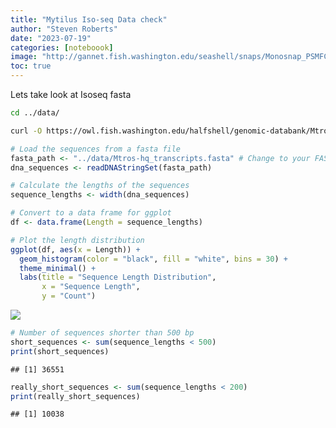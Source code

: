 ```yaml
---
title: "Mytilus Iso-seq Data check"
author: "Steven Roberts"
date: "2023-07-19"
categories: [noteboook]
image: "http://gannet.fish.washington.edu/seashell/snaps/Monosnap_PSMFC-mytilus-byssus-pilot__RStudio_Server_2023-07-20_10-54-50.png"
toc: true
---
```





Lets take look at Isoseq fasta

``` bash
cd ../data/

curl -O https://owl.fish.washington.edu/halfshell/genomic-databank/Mtros-hq_transcripts.fasta
```

``` r
# Load the sequences from a fasta file
fasta_path <- "../data/Mtros-hq_transcripts.fasta" # Change to your FASTA file path
dna_sequences <- readDNAStringSet(fasta_path)

# Calculate the lengths of the sequences
sequence_lengths <- width(dna_sequences)

# Convert to a data frame for ggplot
df <- data.frame(Length = sequence_lengths)

# Plot the length distribution
ggplot(df, aes(x = Length)) + 
  geom_histogram(color = "black", fill = "white", bins = 30) +
  theme_minimal() +
  labs(title = "Sequence Length Distribution",
       x = "Sequence Length",
       y = "Count")
```

<img src="http://gannet.fish.washington.edu/seashell/snaps/Monosnap_PSMFC-mytilus-byssus-pilot__RStudio_Server_2023-07-20_10-54-50.png" style="display: block; margin: auto;" />

``` r
# Number of sequences shorter than 500 bp
short_sequences <- sum(sequence_lengths < 500)
print(short_sequences)
```

    ## [1] 36551

``` r
really_short_sequences <- sum(sequence_lengths < 200)
print(really_short_sequences)
```

    ## [1] 10038

